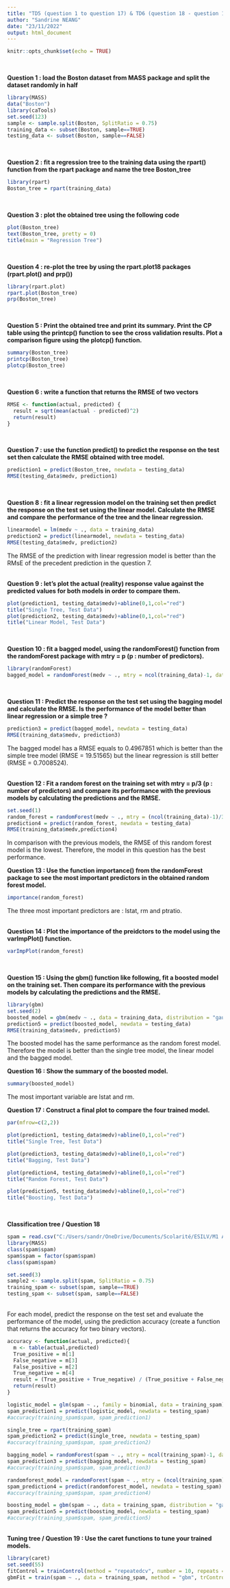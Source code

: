 ```yaml
---
title: "TD5 (question 1 to question 17) & TD6 (question 18 - question 19)"
author: "Sandrine NEANG"
date: "23/11/2022"
output: html_document
---
```


```r
knitr::opts_chunk$set(echo = TRUE)
```
<br>

<b>Question 1 : load the Boston dataset from MASS package and split the dataset randomly in half</b>
```r
library(MASS)
data("Boston")
library(caTools)
set.seed(123)
sample <- sample.split(Boston, SplitRatio = 0.75)
training_data <- subset(Boston, sample==TRUE)
testing_data <- subset(Boston, sample==FALSE)
```
<br>

<b>Question 2 : fit a regression tree to the training data using the rpart() function from the rpart package and name the tree Boston_tree</b>
```r
library(rpart)
Boston_tree = rpart(training_data)
```
<br>

<b>Question 3 : plot the obtained tree using the following code</b>
```r
plot(Boston_tree)
text(Boston_tree, pretty = 0)
title(main = "Regression Tree")
```
<br>

<b>Question 4 : re-plot the tree by using the rpart.plot18 packages (rpart.plot() and prp())</b>
```r
library(rpart.plot)
rpart.plot(Boston_tree)
prp(Boston_tree)
```
<br>

<b>Question 5 : Print the obtained tree and print its summary. Print the CP table using the printcp() function to see the cross validation results. Plot a comparison figure using the plotcp() function.</b>
```r
summary(Boston_tree)
printcp(Boston_tree)
plotcp(Boston_tree)
```
<br>

<b>Question 6 : write a function that returns the RMSE of two vectors</b>
```r
RMSE <- function(actual, predicted) {
  result = sqrt(mean(actual - predicted)^2)
  return(result)
}
```
<br>

<b>Question 7 : use the function predict() to predict the response on the test set then calculate the RMSE obtained with tree model.</b>
```r
prediction1 = predict(Boston_tree, newdata = testing_data)
RMSE(testing_data$medv, prediction1)
```
<br>

<b>Question 8 : fit a linear regression model on the training set then predict the response on the test set using the linear model. Calculate the RMSE and compare the performance of the tree and the linear regression.</b>
```r
linearmodel = lm(medv ~ ., data = training_data)
prediction2 = predict(linearmodel, newdata = testing_data)
RMSE(testing_data$medv, prediction2)
```
The RMSE of the prediction with linear regression model is better than the RMsE of the precedent prediction in the question 7.<br>
<br>

<b>Question 9 : let's plot the actual (reality) response value against the predicted values for both models in order to compare them.</b>
```r
plot(prediction1, testing_data$medv)+abline(0,1,col="red")
title("Single Tree, Test Data")
plot(prediction2, testing_data$medv)+abline(0,1,col="red")
title("Linear Model, Test Data")
```
<br>

<b>Question 10 : fit a bagged model, using the randomForest() function from the randomForest package with mtry = p (p : number of predictors).</b>
```r
library(randomForest)
bagged_model = randomForest(medv ~ ., mtry = ncol(training_data)-1, data = training_data)
```
<br>

<b>Question 11 : Predict the response on the test set using the bagging model and calculate the RMSE. Is the performance of the model better than linear regression or a simple tree ?</b>
```r
prediction3 = predict(bagged_model, newdata = testing_data)
RMSE(training_data$medv, prediction3)
```
The bagged model has a RMSE equals to 0.4967851 which is better than the simple tree model (RMSE = 19.51565) but the linear regression is still better (RMSE = 0.7008524). <br>
<br>

<b>Question 12 : Fit a random forest on the training set with mtry = p/3 (p : number of predictors) and compare its performance with the previous models by calculating the predictions and the RMSE.</b>
```r
set.seed(1)
random_forest = randomForest(medv ~ ., mtry = (ncol(training_data)-1)/3, data = training_data)
prediction4 = predict(random_forest, newdata = testing_data)
RMSE(training_data$medv,prediction4)
```
In comparison with the previous models, the RMSE of this random forest model is the lowest. Therefore, the model in this question has the best performance. 
<br>

<b>Question 13 : Use the function importance() from the randomForest package to see the most important predictors in the obtained random forest model.</b>
```r
importance(random_forest)
```
The three most important predictors are : lstat, rm and ptratio.<br>
<br>

<b>Question 14 : Plot the importance of the preidctors to the model using the varImpPlot() function.</b>
```r
varImpPlot(random_forest)
```
<br>

<b>Question 15 : Using the gbm() function like following, fit a boosted model on the training set. Then compare its performance with the previous models by calculating the predictions and the RMSE.</b>
```r
library(gbm)
set.seed(2)
boosted_model = gbm(medv ~ ., data = training_data, distribution = "gaussian", n.trees = 5000, interaction.depth = 4, shrinkage = 0.01)
prediction5 = predict(boosted_model, newdata = testing_data)
RMSE(training_data$medv, prediction5)
```
The boosted model has the same performance as the random forest model. Therefore the model is better than the single tree model, the linear model and the bagged model.
<br>

<b>Question 16 : Show the summary of the boosted model.</b>
```r
summary(boosted_model)
```
The most important variable are lstat and rm.
<br>

<b>Question 17 : Construct a final plot to compare the four trained model.</b>
```r
par(mfrow=c(2,2))

plot(prediction1, testing_data$medv)+abline(0,1,col="red")
title("Single Tree, Test Data")

plot(prediction3, testing_data$medv)+abline(0,1,col="red")
title("Bagging, Test Data")

plot(prediction4, testing_data$medv)+abline(0,1,col="red")
title("Random Forest, Test Data")

plot(prediction5, testing_data$medv)+abline(0,1,col="red")
title("Boosting, Test Data")
```
<br>

<b>Classification tree / Question 18</b>
```r
spam = read.csv("C:/Users/sandr/OneDrive/Documents/Scolarité/ESILV/M1 A4/S7/Machine Learning/TDs/Datas/spam.csv")
library(MASS)
class(spam$spam)
spam$spam = factor(spam$spam)
class(spam$spam)

set.seed(3)
sample2 <- sample.split(spam, SplitRatio = 0.75)
training_spam <- subset(spam, sample==TRUE)
testing_spam <- subset(spam, sample==FALSE)
```
<br>
For each model, predict the response on the test set and evaluate the performance of the model, using the prediction accuracy (create a function that returns the accuracy for two binary vectors).
<br>
```r
accuracy <- function(actual, predicted){
  m <- table(actual,predicted)
  True_positive = m[1]
  False_negative = m[3]
  False_positive = m[2]
  True_negative = m[4]
  result = (True_positive + True_negative) / (True_positive + False_negative + False_positive + True_negative)
  return(result)
}

logistic_model = glm(spam ~ ., family = binomial, data = training_spam)
spam_prediction1 = predict(logistic_model, newdata = testing_spam)
#accuracy(training_spam$spam, spam_prediction1)

single_tree = rpart(training_spam)
spam_prediction2 = predict(single_tree, newdata = testing_spam)
#accuracy(training_spam$spam, spam_prediction2)

bagging_model = randomForest(spam ~ ., mtry = ncol(training_spam)-1, data = training_spam)
spam_prediction3 = predict(bagging_model, newdata = testing_spam)
#accuracy(training_spam$spam, spam_prediction3)

randomforest_model = randomForest(spam ~ ., mtry = (ncol(training_spam)-1)/3, data = training_spam)
spam_prediction4 = predict(randomforest_model, newdata = testing_spam)
#accuracy(training_spam$spam, spam_prediction4)

boosting_model = gbm(spam ~ ., data = training_spam, distribution = "gaussian", n.trees = 5000, interaction.depth = 4, shrinkage = 0.01)
spam_prediction5 = predict(boosting_model, newdata = testing_spam)
#accuracy(training_spam$spam, spam_prediction5)
```
<br>
<b>Tuning tree / Question 19 : Use the caret functions to tune your trained models.</b>
```r
library(caret)
set.seed(55)
fitControl = trainControl(method = "repeatedcv", number = 10, repeats = 10)
gbmFit = train(spam ~ ., data = training_spam, method = "gbm", trControl = fitControl, verbose = FALSE)
```
<br>
